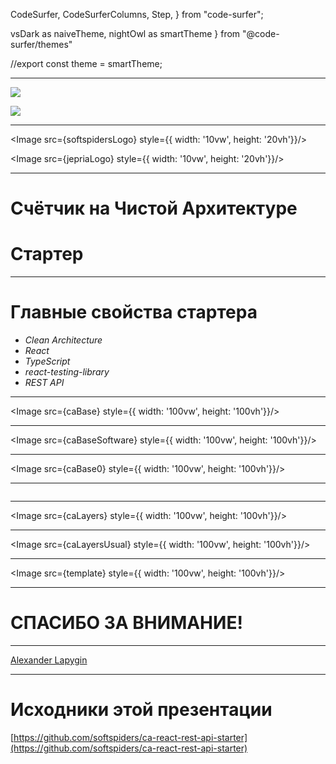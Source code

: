 
  CodeSurfer,
  CodeSurferColumns,
  Step,
} from "code-surfer";

  vsDark as naiveTheme,
  nightOwl as smartTheme
} from "@code-surfer/themes"


//export const theme = smartTheme;






<Head>
  <title>Счётчик на Чистой Архитектуре</title>
</Head>

---

![](https://avatars0.githubusercontent.com/u/58282225?s=400&u=1877c06c2227806421484a23980e2ca123e3fa32&v=4)

![](https://avatars2.githubusercontent.com/u/47443457?s=400&u=dea74cc01b657d63400a5c36ea0b50975d7f7ef4&v=4)

---

<Image src={softspidersLogo} style={{ width: '10vw', height: '20vh'}}/>

<Image src={jepriaLogo} style={{ width: '10vw', height: '20vh'}}/>

---

# Счётчик на Чистой Архитектуре
# Стартер

---

# Главные свойства стартера

- *Clean Architecture*
- *React*
- *TypeScript*
- *react-testing-library*
- *REST API*

---

<Image src={caBase} style={{ width: '100vw', height: '100vh'}}/>

---

<Image src={caBaseSoftware} style={{ width: '100vw', height: '100vh'}}/>

---

<Image src={caBase0} style={{ width: '100vw', height: '100vh'}}/>

---

<CodeSurferColumns themes={[myTheme]}>

<Step>

```ts file=../../src/index.tsx title="Counter"
```

</Step>

</CodeSurferColumns>

---

<Image src={caLayers} style={{ width: '100vw', height: '100vh'}}/>

---

<Image src={caLayersUsual} style={{ width: '100vw', height: '100vh'}}/>

---

<Image src={template} style={{ width: '100vw', height: '100vh'}}/>

---

# СПАСИБО ЗА ВНИМАНИЕ!

---

[Alexander Lapygin](https://github.com/AlexanderLapygin)

---

# Исходники этой презентации

[https://github.com/softspiders/ca-react-rest-api-starter](https://github.com/softspiders/ca-react-rest-api-starter)
